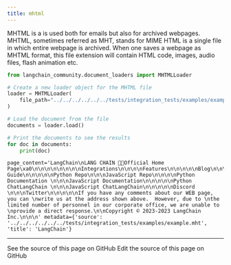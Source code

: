 ```yaml
---
title: mhtml
---
```


MHTML is a is used both for emails but also for archived webpages. MHTML, sometimes referred as MHT, stands for MIME HTML is a single file in which entire webpage is archived. When one saves a webpage as MHTML format, this file extension will contain HTML code, images, audio files, flash animation etc.

```python
from langchain_community.document_loaders import MHTMLLoader
```

```python
# Create a new loader object for the MHTML file
loader = MHTMLLoader(
    file_path="../../../../../../tests/integration_tests/examples/example.mht"
)

# Load the document from the file
documents = loader.load()

# Print the documents to see the results
for doc in documents:
    print(doc)
```

```output
page_content='LangChain\nLANG CHAIN 🦜️🔗Official Home Page\xa0\n\n\n\n\n\n\n\nIntegrations\n\n\n\nFeatures\n\n\n\n\nBlog\n\n\n\nConceptual Guide\n\n\n\n\nPython Repo\n\n\nJavaScript Repo\n\n\n\nPython Documentation \n\n\nJavaScript Documentation\n\n\n\n\nPython ChatLangChain \n\n\nJavaScript ChatLangChain\n\n\n\n\nDiscord \n\n\nTwitter\n\n\n\n\nIf you have any comments about our WEB page, you can \nwrite us at the address shown above.  However, due to \nthe limited number of personnel in our corporate office, we are unable to \nprovide a direct response.\n\nCopyright © 2023-2023 LangChain Inc.\n\n\n' metadata={'source': '../../../../../../tests/integration_tests/examples/example.mht', 'title': 'LangChain'}
```

---

<CardGroup cols={2}>
  <Card title="View Source" icon="eye" href="https://github.com/langchain-ai/docs/blob/main/src/oss/python/integrations/document_loaders/mhtml.mdx">
    See the source of this page on GitHub
  </Card>
  <Card title="Edit Source" icon="pen-to-square" href="https://github.com/langchain-ai/docs/edit/main/src/oss/python/integrations/document_loaders/mhtml.mdx">
    Edit the source of this page on GitHub
  </Card>
</CardGroup>
